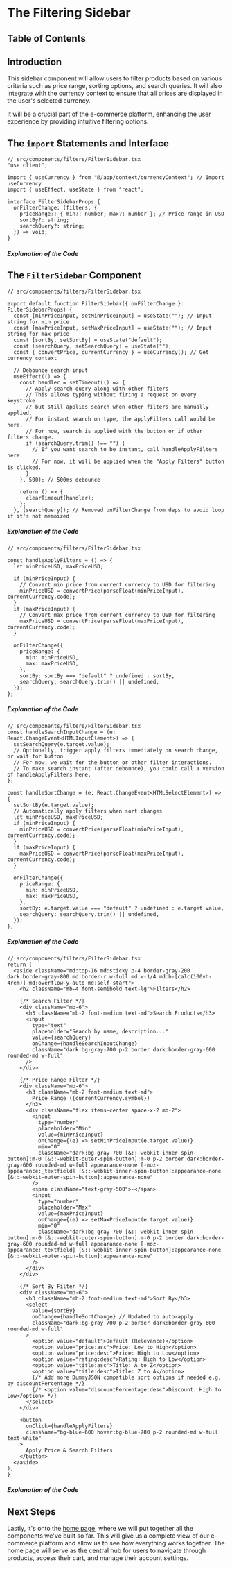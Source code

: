 
# The Filtering Sidebar

## Table of Contents

## Introduction

This sidebar component will allow users to filter products based on various criteria such as price range, sorting options, and search queries. It will also integrate with the currency context to ensure that all prices are displayed in the user's selected currency.

It will be a crucial part of the e-commerce platform, enhancing the user experience by providing intuitive filtering options.

## The `import` Statements and Interface

```tsx
// src/components/filters/FilterSidebar.tsx
"use client";

import { useCurrency } from "@/app/context/currencyContext"; // Import useCurrency
import { useEffect, useState } from "react";

interface FilterSidebarProps {
  onFilterChange: (filters: {
    priceRange?: { min?: number; max?: number }; // Price range in USD
    sortBy?: string;
    searchQuery?: string;
  }) => void;
}
```

##### Explanation of the Code

## The `FilterSidebar` Component

```tsx
// src/components/filters/FilterSidebar.tsx

export default function FilterSidebar({ onFilterChange }: FilterSidebarProps) {
  const [minPriceInput, setMinPriceInput] = useState(""); // Input string for min price
  const [maxPriceInput, setMaxPriceInput] = useState(""); // Input string for max price
  const [sortBy, setSortBy] = useState("default");
  const [searchQuery, setSearchQuery] = useState("");
  const { convertPrice, currentCurrency } = useCurrency(); // Get currency context

  // Debounce search input
  useEffect(() => {
    const handler = setTimeout(() => {
      // Apply search query along with other filters
      // This allows typing without firing a request on every keystroke
      // but still applies search when other filters are manually applied.
      // For instant search on type, the applyFilters call would be here.
      // For now, search is applied with the button or if other filters change.
      if (searchQuery.trim() !== "") {
        // If you want search to be instant, call handleApplyFilters here.
        // For now, it will be applied when the "Apply Filters" button is clicked.
      }
    }, 500); // 500ms debounce

    return () => {
      clearTimeout(handler);
    };
  }, [searchQuery]); // Removed onFilterChange from deps to avoid loop if it's not memoized

```

##### Explanation of the Code

```tsx startLineNumber=26
// src/components/filters/FilterSidebar.tsx

const handleApplyFilters = () => {
  let minPriceUSD, maxPriceUSD;

  if (minPriceInput) {
    // Convert min price from current currency to USD for filtering
    minPriceUSD = convertPrice(parseFloat(minPriceInput), currentCurrency.code);
  }
  if (maxPriceInput) {
    // Convert max price from current currency to USD for filtering
    maxPriceUSD = convertPrice(parseFloat(maxPriceInput), currentCurrency.code);
  }

  onFilterChange({
    priceRange: {
      min: minPriceUSD,
      max: maxPriceUSD,
    },
    sortBy: sortBy === "default" ? undefined : sortBy,
    searchQuery: searchQuery.trim() || undefined,
  });
};
```

##### Explanation of the Code

```tsx startLineNumber=47
// src/components/filters/FilterSidebar.tsx
const handleSearchInputChange = (e: React.ChangeEvent<HTMLInputElement>) => {
  setSearchQuery(e.target.value);
  // Optionally, trigger apply filters immediately on search change, or wait for button
  // For now, we wait for the button or other filter interactions.
  // To make search instant (after debounce), you could call a version of handleApplyFilters here.
};

const handleSortChange = (e: React.ChangeEvent<HTMLSelectElement>) => {
  setSortBy(e.target.value);
  // Automatically apply filters when sort changes
  let minPriceUSD, maxPriceUSD;
  if (minPriceInput) {
    minPriceUSD = convertPrice(parseFloat(minPriceInput), currentCurrency.code);
  }
  if (maxPriceInput) {
    maxPriceUSD = convertPrice(parseFloat(maxPriceInput), currentCurrency.code);
  }

  onFilterChange({
    priceRange: {
      min: minPriceUSD,
      max: maxPriceUSD,
    },
    sortBy: e.target.value === "default" ? undefined : e.target.value,
    searchQuery: searchQuery.trim() || undefined,
  });
};
```

##### Explanation of the Code

```tsx startLineNumber=80
// src/components/filters/FilterSidebar.tsx
return (
  <aside className="md:top-16 md:sticky p-4 border-gray-200 dark:border-gray-800 md:border-r w-full md:w-1/4 md:h-[calc(100vh-4rem)] md:overflow-y-auto md:self-start">
    <h2 className="mb-4 font-semibold text-lg">Filters</h2>

    {/* Search Filter */}
    <div className="mb-6">
      <h3 className="mb-2 font-medium text-md">Search Products</h3>
      <input
        type="text"
        placeholder="Search by name, description..."
        value={searchQuery}
        onChange={handleSearchInputChange}
        className="dark:bg-gray-700 p-2 border dark:border-gray-600 rounded-md w-full"
      />
    </div>

    {/* Price Range Filter */}
    <div className="mb-6">
      <h3 className="mb-2 font-medium text-md">
        Price Range ({currentCurrency.symbol})
      </h3>
      <div className="flex items-center space-x-2 mb-2">
        <input
          type="number"
          placeholder="Min"
          value={minPriceInput}
          onChange={(e) => setMinPriceInput(e.target.value)}
          min="0"
          className="dark:bg-gray-700 [&::-webkit-inner-spin-button]:m-0 [&::-webkit-outer-spin-button]:m-0 p-2 border dark:border-gray-600 rounded-md w-full appearance-none [-moz-appearance:_textfield] [&::-webkit-inner-spin-button]:appearance-none [&::-webkit-outer-spin-button]:appearance-none"
        />
        <span className="text-gray-500">-</span>
        <input
          type="number"
          placeholder="Max"
          value={maxPriceInput}
          onChange={(e) => setMaxPriceInput(e.target.value)}
          min="0"
          className="dark:bg-gray-700 [&::-webkit-inner-spin-button]:m-0 [&::-webkit-outer-spin-button]:m-0 p-2 border dark:border-gray-600 rounded-md w-full appearance-none [-moz-appearance:_textfield] [&::-webkit-inner-spin-button]:appearance-none [&::-webkit-outer-spin-button]:appearance-none"
        />
      </div>
    </div>

    {/* Sort By Filter */}
    <div className="mb-6">
      <h3 className="mb-2 font-medium text-md">Sort By</h3>
      <select
        value={sortBy}
        onChange={handleSortChange} // Updated to auto-apply
        className="dark:bg-gray-700 p-2 border dark:border-gray-600 rounded-md w-full"
      >
        <option value="default">Default (Relevance)</option>
        <option value="price:asc">Price: Low to High</option>
        <option value="price:desc">Price: High to Low</option>
        <option value="rating:desc">Rating: High to Low</option>
        <option value="title:asc">Title: A to Z</option>
        <option value="title:desc">Title: Z to A</option>
        {/* Add more DummyJSON compatible sort options if needed e.g. by discountPercentage */}
        {/* <option value="discountPercentage:desc">Discount: High to Low</option> */}
      </select>
    </div>

    <button
      onClick={handleApplyFilters}
      className="bg-blue-600 hover:bg-blue-700 p-2 rounded-md w-full text-white"
    >
      Apply Price & Search Filters
    </button>
  </aside>
);
}
```

##### Explanation of the Code

## Next Steps

Lastly, it's onto the [home page](/ecommerce-platform/creating-the-pages/home-page), where we will put together all the components we've built so far. This will give us a complete view of our e-commerce platform and allow us to see how everything works together. The home page will serve as the central hub for users to navigate through products, access their cart, and manage their account settings.

<BackToTop />
